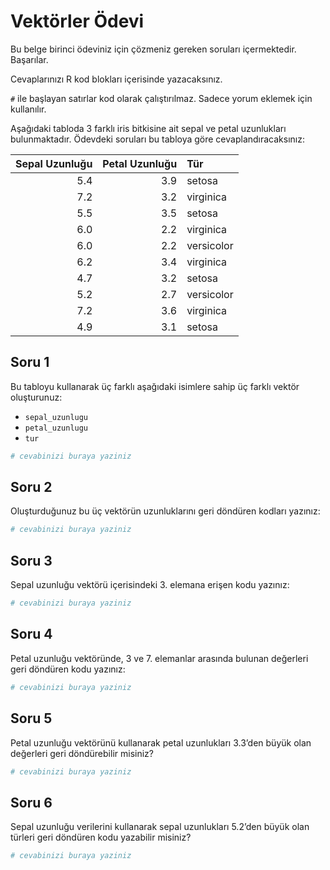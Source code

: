 # Vektörler Ödevi {#sec-odev-vektorler}
Bu belge birinci ödeviniz için çözmeniz gereken soruları içermektedir. Başarılar.

Cevaplarınızı R kod blokları içerisinde yazacaksınız.

`#` ile başlayan satırlar kod olarak çalıştırılmaz. Sadece yorum eklemek için kullanılır.

Aşağıdaki tabloda 3 farklı iris bitkisine ait sepal ve petal uzunlukları bulunmaktadır. Ödevdeki soruları bu tabloya göre cevaplandıracaksınız:

| Sepal Uzunluğu | Petal Uzunluğu |    Tür     |
|---------------:|---------------:|:-----------|
| 5.4            | 3.9            |  setosa    |
| 7.2            | 3.2            | virginica  |
| 5.5            | 3.5            |  setosa    |
| 6.0            | 2.2            | virginica  |
| 6.0            | 2.2            | versicolor |
| 6.2            | 3.4            | virginica  |
| 4.7            | 3.2            | setosa     |
| 5.2            | 2.7            | versicolor |
| 7.2            | 3.6            | virginica  |
| 4.9            | 3.1            | setosa     |


## Soru 1

Bu tabloyu kullanarak üç farklı aşağıdaki isimlere sahip üç farklı vektör oluşturunuz:

+ `sepal_uzunlugu`
+ `petal_uzunlugu`
+ `tur`

```r
# cevabinizi buraya yaziniz

```

## Soru 2

Oluşturduğunuz bu üç vektörün uzunluklarını geri döndüren kodları yazınız:

```r
# cevabinizi buraya yaziniz

```

## Soru 3

Sepal uzunluğu vektörü içerisindeki 3. elemana erişen kodu yazınız:

```r
# cevabinizi buraya yaziniz

```

## Soru 4

Petal uzunluğu vektöründe, 3 ve 7. elemanlar arasında bulunan değerleri geri döndüren kodu yazınız:

```r
# cevabinizi buraya yaziniz

```

## Soru 5

Petal uzunluğu vektörünü kullanarak petal uzunlukları 3.3'den büyük olan değerleri geri döndürebilir misiniz?

```r
# cevabinizi buraya yaziniz

```

## Soru 6

Sepal uzunluğu verilerini kullanarak sepal uzunlukları 5.2'den büyük olan türleri geri döndüren kodu yazabilir misiniz?

```r
# cevabinizi buraya yaziniz

```
